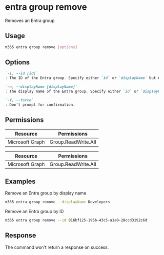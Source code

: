 
# entra group remove

Removes an Entra group

## Usage

```sh
m365 entra group remove [options]
```

## Options

```md definition-list
`-i, --id [id]`
: The ID of the Entra group. Specify either `id` or `displayName` but not both.

`-n, --displayName [displayName]`
: The display name of the Entra group. Specify either `id` or `displayName` but not both.

`-f, --force`
: Don't prompt for confirmation.
```

<Global />

## Permissions
<Tabs>
  <TabItem value="Delegated">

  | Resource        | Permissions               |
  |-----------------|---------------------------|
  | Microsoft Graph | Group.ReadWrite.All |

  </TabItem>
  <TabItem value="Application">

  | Resource        | Permissions               |
  |-----------------|---------------------------|
  | Microsoft Graph | Group.ReadWrite.All |

  </TabItem>
</Tabs>

## Examples

Remove an Entra group by display name

```sh
m365 entra group remove --displayName Developers
```

Remove an Entra group by ID

```sh
m365 entra group remove --id 016bf125-195b-43c5-a1a0-28ccd3192c6d
```

## Response

The command won't return a response on success.
